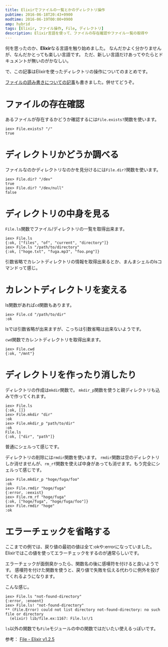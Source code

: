 ```yaml
---
title: Elixirでファイルの一覧とかのディレクトリ操作
pubtime: 2016-06-18T20:43+0900
modtime: 2016-06-19T00:00+0900
amp: hybrid
tags: [Elixir, ファイル操作, File, ディレクトリ]
description: Elixir言語を使って、ファイルの存在確認やファイル一覧の取得や
---
```


何を思ったのか、**Elixir**なる言語を触り始めました。
なんだかよく分かりませんが、なんだかとっても楽しい言語です。
ただ、新しい言語だけあってやたらとドキュメントが無いのがかなしい。

で、この記事はElixirを使ったディレクトリの操作についてのまとめです。

<PS time="2016-06-19">
    <a href="/blog/2016/06/elixir-file-read-write">ファイルの読み書きについての記事</a>も書きました。併せてどうぞ。
</PS>

# ファイルの存在確認
あるファイルが存在するかどうか確認するには`File.exists?`関数を使います。
```
iex> File.exists? "/"
true
```

# ディレクトリかどうか調べる
ファイルなのかディレクトリなのかを見分けるには`File.dir?`関数を使います。
```
iex> File.dir? "/dev"
true
iex> File.dir? "/dev/null"
false
```

# ディレクトリの中身を見る
`File.ls`関数でファイル/ディレクトリの一覧を取得出来ます。
```
iex> File.ls
{:ok, ["files", "of", "current", "directory"]}
iex> File.ls "/path/to/directory"
{:ok, ["hoge.txt", "fuga.mp3", "foo.png"]}
```
引数省略でカレントディレクトリの情報を取得出来るとか、まんまシェルのlsコマンドって感じ。

# カレントディレクトリを変える
ls関数があれば`cd`関数もあります。
```
iex> File.cd "/path/to/dir"
:ok
```
lsでは引数省略が出来ますが、こっちは引数省略は出来ないようです。

`cwd`関数でカレントディレクトリを取得出来ます。
```
iex> File.cwd
{:ok, "/mnt"}
```

# ディレクトリを作ったり消したり
ディレクトリの作成は`mkdir`関数で。
`mkdir_p`関数を使うと親ディレクトリも込みで作ってくれます。
```
iex> File.ls
{:ok, []}
iex> File.mkdir "dir"
:ok
iex> File.mkdir_p "path/to/dir"
:ok
File.ls
{:ok, ["dir", "path"]}
```
普通にシェルって感じです。

ディレクトリの削除には`rmdir`関数を使います。
`rmdir`関数は空のディレクトリしか消せませんが、`rm_rf`関数を使えば中身があっても消せます。もう完全にシェルって感じです。
```
iex> File.mkdir_p "hoge/fuga/foo"
:ok
iex> File.rmdir "hoge/fuga"
{:error, :eexist}
iex> File.rm_rf "hoge/fuga"
{:ok, ["hoge/fuga", "hoge/fuga/foo"]}
iex> File.rmdir "hoge"
:ok
```

# エラーチェックを省略する
ここまでの例では、戻り値の最初の値は全て:okや:errorになっていました。
Elixirではこの値を使ってエラーチェックをするのが通常らしいです。

エラーチェックが面倒臭かったら、関数名の後に感嘆符を付けると良いようです。
感嘆符を付けた関数を使うと、戻り値で失敗を伝える代わりに例外を投げてくれるようになります。

こんな感じ。
```
iex> File.ls "not-found-directory"
{:error, :enoent}
iex> File.ls! "not-found-directory"
** (File.Error) could not list directory not-found-directory: no such file or directory
  (elixir) lib/file.ex:1167: File.ls!/1
```
`ls`以外の関数でも`File`モジュールの中の関数ではだいたい使えるっぽいです。


参考： [File - Elixir v1.2.5](http://elixir-lang.org/docs/stable/elixir/File.html)
